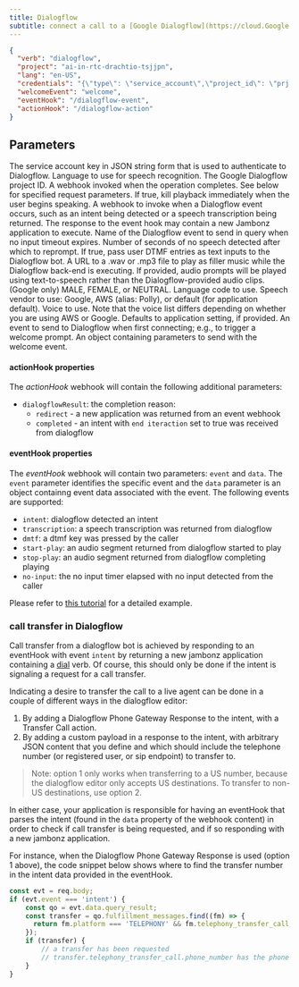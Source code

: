 ```yaml
---
title: Dialogflow
subtitle: connect a call to a [Google Dialogflow](https://cloud.Google.com/dialogflow) bot.
---
```


```json
{
  "verb": "dialogflow",
  "project": "ai-in-rtc-drachtio-tsjjpn",
  "lang": "en-US",
  "credentials": "{\"type\": \"service_account\",\"project_id\": \"prj..",
  "welcomeEvent": "welcome",
  "eventHook": "/dialogflow-event",
  "actionHook": "/dialogflow-action"
}
```

## Parameters

<ParamField path="credentials" type="string" required={true}>
  The service account key in JSON string form that is used to authenticate to Dialogflow.
</ParamField>

<ParamField path="lang" type="string" required={true}>
  Language to use for speech recognition.
</ParamField>

<ParamField path="project" type="string" required={true}>
  The Google Dialogflow project ID.
</ParamField>

<ParamField path="actionHook" type="string" required={false}>
  A webhook invoked when the operation completes.  
  See below for specified request parameters.
</ParamField>

<ParamField path="bargein" type="boolean" required={false}>
  If true, kill playback immediately when the user begins speaking.
</ParamField>

<ParamField path="eventHook" type="string" required={false}>
  A webhook to invoke when a Dialogflow event occurs, such as an intent being detected or a speech transcription being returned.  
  The response to the event hook may contain a new Jambonz application to execute.
</ParamField>

<ParamField path="noInputEvent" type="string" required={false}>
  Name of the Dialogflow event to send in query when no input timeout expires.
</ParamField>

<ParamField path="noInputTimeout" type="number" required={false}>
  Number of seconds of no speech detected after which to reprompt.
</ParamField>

<ParamField path="passDtmfAsTextInput" type="boolean" required={false}>
  If true, pass user DTMF entries as text inputs to the Dialogflow bot.
</ParamField>

<ParamField path="thinkingMusic" type="string" required={false}>
  A URL to a .wav or .mp3 file to play as filler music while the Dialogflow back-end is executing.
</ParamField>

<ParamField path="tts" type="object" required={false}>
  If provided, audio prompts will be played using text-to-speech rather than the Dialogflow-provided audio clips.
</ParamField>

<ParamField path="tts.gender" type="string" required={false}>
  (Google only) MALE, FEMALE, or NEUTRAL.
</ParamField>

<ParamField path="tts.language" type="string" required={true}>
  Language code to use.
</ParamField>

<ParamField path="tts.vendor" type="string" required={false}>
  Speech vendor to use: Google, AWS (alias: Polly), or default (for application default).
</ParamField>

<ParamField path="tts.voice" type="string" required={false}>
  Voice to use. Note that the voice list differs depending on whether you are using AWS or Google. Defaults to application setting, if provided.
</ParamField>

<ParamField path="welcomeEvent" type="string" required={false}>
  An event to send to Dialogflow when first connecting; e.g., to trigger a welcome prompt.
</ParamField>

<ParamField path="welcomeEventParams" type="object" required={false}>
  An object containing parameters to send with the welcome event.
</ParamField>

#### actionHook properties

The *actionHook* webhook will contain the following additional parameters:

- `dialogflowResult`: the completion reason:
    - `redirect` - a new application was returned from an event webhook
    - `completed` - an intent with `end iteraction` set to true was received from dialogflow

#### eventHook properties

The *eventHook* webhook will contain two parameters: `event` and `data`.  The `event` parameter identifies the specific event and the `data` parameter is an object containng event data associated with the event.  The following events are supported:

- `intent`: dialogflow detected an intent
- `transcription`: a speech transcription was returned from dialogflow
- `dmtf`: a dtmf key was pressed by the caller
- `start-play`: an audio segment returned from dialogflow started to play
- `stop-play`: an audio segment returned from dialogflow completing playing
- `no-input`: the no input timer elapsed with no input detected from the caller

Please refer to [this tutorial](/tutorials/#building-voicebots-using-jambonz-and-dialogflow) for a detailed example.

### call transfer in Dialogflow

Call transfer from a dialogflow bot is achieved by responding to an eventHook with event `intent` by returning a new jambonz application containing a [dial](#dial) verb.  Of course, this should only be done if the intent is signaling a request for a call transfer.

Indicating a desire to transfer the call to a live agent can be done in a couple of different ways in the dialogflow editor:

1. By adding a Dialogflow Phone Gateway Response to the intent, with a Transfer Call action.  
1. By adding a custom payload in a response to the intent, with arbitrary JSON content that you define and which should include the telephone number (or registered user, or sip endpoint) to transfer to.

> Note: option 1 only works when transferring to a US number, because the dialogflow editor only accepts US destinations.  To transfer to non-US destinations, use option 2.

In either case, your application is responsible for having an eventHook that parses the intent (found in the `data` property of the webhook content) in order to check if call transfer is being requested, and if so responding with a new jambonz application.

For instance, when the Dialogflow Phone Gateway Response is used (option 1 above), the code snippet below shows where to find the transfer number in the intent data provided in the eventHook.

```js
const evt = req.body; 
if (evt.event === 'intent') {
    const qo = evt.data.query_result;
    const transfer = qo.fulfillment_messages.find((fm) => {
      return fm.platform === 'TELEPHONY' && fm.telephony_transfer_call;
    });
    if (transfer) {
        // a transfer has been requested
        // transfer.telephony_transfer_call.phone_number has the phone number to transfer to
    }
}
```


